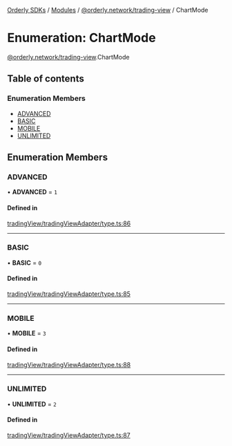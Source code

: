 [Orderly SDKs](/sdks/tech-doc/README) / [Modules](/sdks/tech-doc/modules) / [@orderly.network/trading-view](/sdks/tech-doc/modules/orderly_network_trading_view) / ChartMode

# Enumeration: ChartMode

[@orderly.network/trading-view](/sdks/tech-doc/modules/orderly_network_trading_view).ChartMode

## Table of contents

### Enumeration Members

- [ADVANCED](/sdks/tech-doc/enums/orderly_network_trading_view.ChartMode#advanced)
- [BASIC](/sdks/tech-doc/enums/orderly_network_trading_view.ChartMode#basic)
- [MOBILE](/sdks/tech-doc/enums/orderly_network_trading_view.ChartMode#mobile)
- [UNLIMITED](/sdks/tech-doc/enums/orderly_network_trading_view.ChartMode#unlimited)

## Enumeration Members

### ADVANCED

• **ADVANCED** = ``1``

#### Defined in

[tradingView/tradingViewAdapter/type.ts:86](https://github.com/OrderlyNetwork/js-sdk/blob/ba995f2/packages/trading-view/src/tradingView/tradingViewAdapter/type.ts#L86)

___

### BASIC

• **BASIC** = ``0``

#### Defined in

[tradingView/tradingViewAdapter/type.ts:85](https://github.com/OrderlyNetwork/js-sdk/blob/ba995f2/packages/trading-view/src/tradingView/tradingViewAdapter/type.ts#L85)

___

### MOBILE

• **MOBILE** = ``3``

#### Defined in

[tradingView/tradingViewAdapter/type.ts:88](https://github.com/OrderlyNetwork/js-sdk/blob/ba995f2/packages/trading-view/src/tradingView/tradingViewAdapter/type.ts#L88)

___

### UNLIMITED

• **UNLIMITED** = ``2``

#### Defined in

[tradingView/tradingViewAdapter/type.ts:87](https://github.com/OrderlyNetwork/js-sdk/blob/ba995f2/packages/trading-view/src/tradingView/tradingViewAdapter/type.ts#L87)
